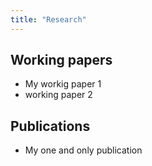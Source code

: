 ```yaml
---
title: "Research"
---
```


## Working papers

- My workig paper 1
- working paper 2

## Publications

- My one and only publication